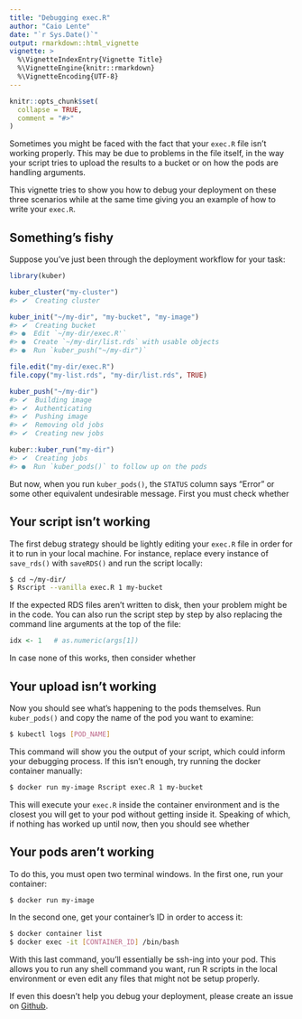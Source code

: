 ```yaml
---
title: "Debugging exec.R"
author: "Caio Lente"
date: "`r Sys.Date()`"
output: rmarkdown::html_vignette
vignette: >
  %\VignetteIndexEntry{Vignette Title}
  %\VignetteEngine{knitr::rmarkdown}
  %\VignetteEncoding{UTF-8}
---
```


```r
knitr::opts_chunk$set(
  collapse = TRUE,
  comment = "#>"
)
```

Sometimes you might be faced with the fact that your `exec.R` file isn't working
properly. This may be due to problems in the file itself, in the way your script
tries to upload the results to a bucket or on how the pods are handling
arguments.

This vignette tries to show you how to debug your deployment on these three
scenarios while at the same time giving you an example of how to write your
`exec.R`.

## Something's fishy

Suppose you've just been through the deployment workflow for your task: 

```r
library(kuber)

kuber_cluster("my-cluster")
#> ✔  Creating cluster

kuber_init("~/my-dir", "my-bucket", "my-image")
#> ✔  Creating bucket
#> ●  Edit `~/my-dir/exec.R'`
#> ●  Create `~/my-dir/list.rds` with usable objects
#> ●  Run `kuber_push("~/my-dir")`

file.edit("my-dir/exec.R")
file.copy("my-list.rds", "my-dir/list.rds", TRUE)

kuber_push("~/my-dir")
#> ✔  Building image
#> ✔  Authenticating
#> ✔  Pushing image
#> ✔  Removing old jobs
#> ✔  Creating new jobs

kuber::kuber_run("my-dir")
#> ✔  Creating jobs
#> ●  Run `kuber_pods()` to follow up on the pods
```

But now, when you run `kuber_pods()`, the `STATUS` column says "Error" or some
other equivalent undesirable message. First you must check whether

## Your script isn't working

The first debug strategy should be lightly editing your `exec.R` file in
order for it to run in your local machine. For instance, replace every instance
of `save_rds()` with `saveRDS()` and run the script locally:

```bash
$ cd ~/my-dir/
$ Rscript --vanilla exec.R 1 my-bucket
```

If the expected RDS files aren't written to disk, then your problem might be
in the code. You can also run the script step by step by also replacing the
command line arguments at the top of the file:

```r
idx <- 1   # as.numeric(args[1])
```

In case none of this works, then consider whether

## Your upload isn't working

Now you should see what's happening to the pods themselves. Run `kuber_pods()`
and copy the name of the pod you want to examine:

```bash
$ kubectl logs [POD_NAME]
```

This command will show you the output of your script, which could inform your
debugging process. If this isn't enough, try running the docker container
manually:

```bash
$ docker run my-image Rscript exec.R 1 my-bucket
```

This will execute your `exec.R` inside the container environment and is the
closest you will get to your pod without getting inside it. Speaking of which,
if nothing has worked up until now, then you should see whether

## Your pods aren't working

To do this, you must open two terminal windows. In the first one, run your
container:

```bash
$ docker run my-image
```

In the second one, get your container's ID in order to access it:

```bash
$ docker container list
$ docker exec -it [CONTAINER_ID] /bin/bash
```

With this last command, you'll essentially be ssh-ing into your pod. This
allows you to run any shell command you want, run R scripts in the local
environment or even edit any files that might not be setup properly.

If even this doesn't help you debug your deployment, please create an issue
on [Github](https://github.com/platipusc/kuber).
